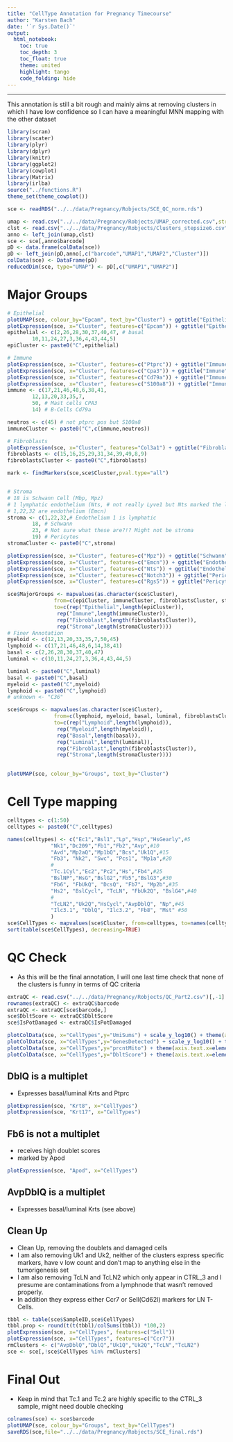 ```yaml
---
title: "CellType Annotation for Pregnancy Timecourse"
author: "Karsten Bach"
date: '`r Sys.Date()`'
output:
  html_notebook:
    toc: true
    toc_depth: 3
    toc_float: true
    theme: united
    highlight: tango
    code_folding: hide
---
```

***

This annotation is still a bit rough and mainly aims at removing clusters in which I have low confidence so I can have a meaningful MNN mapping with the other dataset

```r
library(scran)
library(scater)
library(plyr)
library(dplyr)
library(knitr)
library(ggplot2)
library(cowplot)
library(Matrix)
library(irlba)
source("../functions.R")
theme_set(theme_cowplot())

sce <- readRDS("../../data/Pregnancy/Robjects/SCE_QC_norm.rds")

umap <- read.csv("../../data/Pregnancy/Robjects/UMAP_corrected.csv",stringsAsFactors=FALSE)[,-1]
clst <- read.csv("../../data/Pregnancy/Robjects/Clusters_stepsize6.csv",stringsAsFactors=FALSE)[,-1]
anno <- left_join(umap,clst)
sce <- sce[,anno$barcode]
pD <- data.frame(colData(sce))
pD <- left_join(pD,anno[,c("barcode","UMAP1","UMAP2","Cluster")])
colData(sce) <- DataFrame(pD)
reducedDim(sce, type="UMAP") <- pD[,c("UMAP1","UMAP2")]
```


# Major Groups
```r
# Epithelial
plotUMAP(sce, colour_by="Epcam", text_by="Cluster") + ggtitle("Epithelial")
plotExpression(sce, x="Cluster", features=c("Epcam")) + ggtitle("Epithelial")
epithelial <- c(2,26,28,30,37,40,47, # basal
		10,11,24,27,3,36,4,43,44,5)
epiCluster <- paste0("C",epithelial)

# Immune
plotExpression(sce, x="Cluster", features=c("Ptprc")) + ggtitle("Immune")
plotExpression(sce, x="Cluster", features=c("Cpa3")) + ggtitle("Immune")
plotExpression(sce, x="Cluster", features=c("Cd79a")) + ggtitle("Immune")
plotExpression(sce, x="Cluster", features=c("S100a8")) + ggtitle("Immune")
immune <- c(17,21,46,48,6,38,41,
	    12,13,20,33,35,7,
	    50, # Mast cells CPA3
	    14) # B-Cells Cd79a

neutros <- c(45) # not ptprc pos but S100a8
immuneCluster <- paste0("C",c(immune,neutros))

# Fibroblasts
plotExpression(sce, x="Cluster", features="Col3a1") + ggtitle("Fibroblasts")
fibroblasts <- c(15,16,25,29,31,34,39,49,8,9)
fibroblastsCluster <- paste0("C",fibroblasts)

mark <- findMarkers(sce,sce$Cluster,pval.type="all")


# Stroma
# 18 is Schwann Cell (Mbp, Mpz)
# 1 lymphatic endothelium (Nts, # not really Lyve1 but Nts marked the lymphatic endothelium in prev)
# 1,22,32 are endothelium (Emcn)
stroma <- c(1,22,32,# Endothelium 1 is lymphatic
	    18, # Schwann 
	    23, # Not sure what these are?!? Might not be stroma
	    19) # Pericytes
stromaCluster <- paste0("C",stroma)

plotExpression(sce, x="Cluster", features=c("Mpz")) + ggtitle("Schwann")
plotExpression(sce, x="Cluster", features=c("Emcn")) + ggtitle("Endothelium")
plotExpression(sce, x="Cluster", features=c("Nts")) + ggtitle("Endothelium")
plotExpression(sce, x="Cluster", features=c("Notch3")) + ggtitle("Pericytes")
plotExpression(sce, x="Cluster", features=c("Rgs5")) + ggtitle("Pericytes")

sce$MajorGroups <- mapvalues(as.character(sce$Cluster),
		       from=c(epiCluster, immuneCluster, fibroblastsCluster, stromaCluster),
		       to=c(rep("Epithelial",length(epiCluster)),
			    rep("Immune",length(immuneCluster)),
			    rep("Fibroblast",length(fibroblastsCluster)),
			    rep("Stroma",length(stromaCluster))))
# Finer Annotation
myeloid <- c(12,13,20,33,35,7,50,45)
lymphoid <- c(17,21,46,48,6,14,38,41)
basal <- c(2,26,28,30,37,40,47)
luminal <- c(10,11,24,27,3,36,4,43,44,5)

luminal <- paste0("C",luminal)
basal <- paste0("C",basal)
myeloid <- paste0("C",myeloid)
lymphoid <- paste0("C",lymphoid)
# unknown <- "C36"

sce$Groups <- mapvalues(as.character(sce$Cluster),
		       from=c(lymphoid, myeloid, basal, luminal, fibroblastsCluster, stromaCluster),
		       to=c(rep("Lymphoid",length(lymphoid)),
			    rep("Myeloid",length(myeloid)),
			    rep("Basal",length(basal)),
			    rep("Luminal",length(luminal)),
			    rep("Fibroblast",length(fibroblastsCluster)),
			    rep("Stroma",length(stromaCluster))))
			    
```

```r
plotUMAP(sce, colour_by="Groups", text_by="Cluster")
```

# Cell Type mapping
```r
celltypes <- c(1:50)
celltypes <- paste0("C",celltypes)

names(celltypes) <- c("Ec1","Bsl1","Lp","Hsp","HsGearly",#5
		      "Nk1","Dc209","Fb1","Fb2","Avp",#10
		      "Avd","Mp2aQ","Mp1bQ","Bcs","Uk1Q",#15
		      "Fb3", "Nk2", "Swc", "Pcs1", "Mp1a",#20
		      #
		      "Tc.1Cyl","Ec2","Pc2","Hs","Fb4",#25
		      "BslNP","HsG","BslG2","Fb5","BslG3",#30
		      "Fb6", "FbUkQ", "DcsQ", "Fb7", "Mp2b",#35
		      "Hs2", "BslCycl", "TcLN", "FbUk2Q", "BslG4",#40
		      #
		      "TcLN2","Uk2Q","HsCycl","AvpDblQ", "Np",#45
		      "Ilc3.1", "DblQ", "Ilc3.2", "Fb8", "Mst" #50
		      )
sce$CellTypes <- mapvalues(sce$Cluster, from=celltypes, to=names(celltypes))
sort(table(sce$CellTypes), decreasing=TRUE)
```

# QC Check
- As this will be the final annotation, I will one last time check that none of the clusters is funny in terms of QC criteria

```r
extraQC <- read.csv("../../data/Pregnancy/Robjects/QC_Part2.csv")[,-1]
rownames(extraQC) <- extraQC$barcode
extraQC <- extraQC[sce$barcode,]
sce$DbltScore <- extraQC$DbltScore
sce$IsPotDamaged <- extraQC$IsPotDamaged

plotColData(sce, x="CellTypes",y="UmiSums") + scale_y_log10() + theme(axis.text.x=element_text(size=9, angle=45, hjust=1, vjust=1))
plotColData(sce, x="CellTypes",y="GenesDetected") + scale_y_log10() + theme(axis.text.x=element_text(size=9, angle=45, hjust=1, vjust=1))
plotColData(sce, x="CellTypes",y="prcntMito") + theme(axis.text.x=element_text(size=9, angle=45, hjust=1, vjust=1))
plotColData(sce, x="CellTypes",y="DbltScore") + theme(axis.text.x=element_text(size=9, angle=45, hjust=1, vjust=1))
```

## DblQ is a multiplet
- Expresses basal/luminal Krts and Ptprc
```r
plotExpression(sce, "Krt8", x="CellTypes")
plotExpression(sce, "Krt17", x="CellTypes")
```

## Fb6 is not a multiplet
- receives high doublet scores
- marked by Apod
```r
plotExpression(sce, "Apod", x="CellTypes")
```

## AvpDblQ is a multiplet
- Expresses basal/luminal Krts (see above)

## Clean Up
- Clean Up, removing the doublets and damaged cells
- I am also removing Uk1 and Uk2, neither of the clusters express specific markers, have v low count and don't map to anything else in the tumorigenesis set
- I am also removing TcLN and TcLN2 which only appear in CTRL_3 and I presume are contaminations from a lymphnode that wasn't removed properly.
- In addition they express either Ccr7 or Sell(Cd62l) markers for LN T-Cells.
```r
tbbl <- table(sce$SampleID,sce$CellTypes)
tbbl.prop <- round(t(t(tbbl)/colSums(tbbl)) *100,2)
plotExpression(sce, x="CellTypes", features=c("Sell"))
plotExpression(sce, x="CellTypes", features=c("Ccr7"))
rmClusters <- c("AvpDblQ","DblQ","Uk1Q","Uk2Q","TcLN","TcLN2")
sce <- sce[,!sce$CellTypes %in% rmClusters]
```


# Final Out
- Keep in mind that Tc.1 and Tc.2 are highly specific to the CTRL_3 sample, might need double checking
```r
colnames(sce) <- sce$barcode
plotUMAP(sce, colour_by="Groups", text_by="CellTypes")
saveRDS(sce,file="../../data/Pregnancy/Robjects/SCE_final.rds")
```

